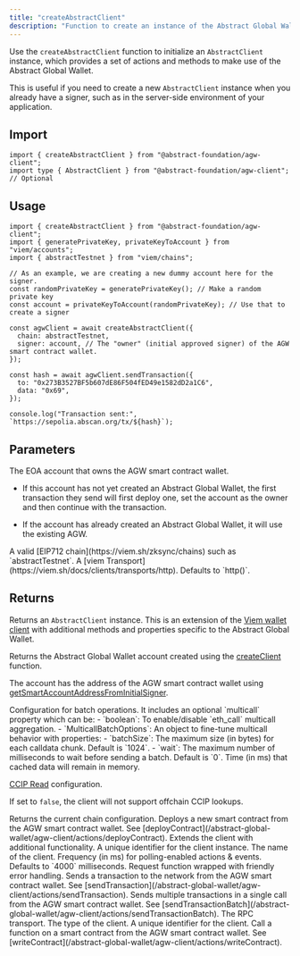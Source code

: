 ```yaml
---
title: "createAbstractClient"
description: "Function to create an instance of the Abstract Global Wallet client."
---
```


Use the `createAbstractClient` function to initialize an `AbstractClient` instance, which provides a set
of actions and methods to make use of the Abstract Global Wallet.

This is useful if you need to create a new `AbstractClient` instance when you already have a signer, such as
in the server-side environment of your application.

## Import

```tsx
import { createAbstractClient } from "@abstract-foundation/agw-client";
import type { AbstractClient } from "@abstract-foundation/agw-client"; // Optional
```

## Usage

```tsx
import { createAbstractClient } from "@abstract-foundation/agw-client";
import { generatePrivateKey, privateKeyToAccount } from "viem/accounts";
import { abstractTestnet } from "viem/chains";

// As an example, we are creating a new dummy account here for the signer.
const randomPrivateKey = generatePrivateKey(); // Make a random private key
const account = privateKeyToAccount(randomPrivateKey); // Use that to create a signer

const agwClient = await createAbstractClient({
  chain: abstractTestnet,
  signer: account, // The "owner" (initial approved signer) of the AGW smart contract wallet.
});

const hash = await agwClient.sendTransaction({
  to: "0x273B3527BF5b607dE86F504fED49e1582dD2a1C6",
  data: "0x69",
});

console.log("Transaction sent:", `https://sepolia.abscan.org/tx/${hash}`);
```

## Parameters

<ResponseField name="signer" type="Account" required>
  The EOA account that owns the AGW smart contract wallet.

- If this account has not yet created an Abstract Global Wallet, the first transaction they send will first deploy one,
  set the account as the owner and then continue with the transaction.

- If the account has already created an Abstract Global Wallet, it will use the existing AGW.

</ResponseField>

<ResponseField name="chain" type="ChainEIP712" required>
  A valid [EIP712 chain](https://viem.sh/zksync/chains) such as
  `abstractTestnet`.
</ResponseField>

<ResponseField name="transport" type="ChainEIP712">
  A [viem Transport](https://viem.sh/docs/clients/transports/http). Defaults to
  `http()`.
</ResponseField>

## Returns

Returns an `AbstractClient` instance. This is an extension of the [Viem wallet client](https://viem.sh/docs/clients/wallet) with
additional methods and properties specific to the Abstract Global Wallet.

<Expandable title="methods">
  <ResponseField name="account" type="Account">

Returns the Abstract Global Wallet account created using the [createClient](https://viem.sh/docs/clients/custom) function.

The account has the address of the AGW smart contract wallet using [getSmartAccountAddressFromInitialSigner](/abstract-global-wallet/agw-client/getSmartAccountAddressFromInitialSigner).

  </ResponseField>
  <ResponseField name="batch" type="{ multicall?: boolean | MulticallBatchOptions }">
    Configuration for batch operations. It includes an optional `multicall` property which can be:
    - `boolean`: To enable/disable `eth_call` multicall aggregation.
    - `MulticallBatchOptions`: An object to fine-tune multicall behavior with properties:
      - `batchSize`: The maximum size (in bytes) for each calldata chunk. Default is `1024`.
      - `wait`: The maximum number of milliseconds to wait before sending a batch. Default is `0`.
  </ResponseField>
  <ResponseField name="cacheTime" type="number">
    Time (in ms) that cached data will remain in memory.
  </ResponseField>
  <ResponseField name="ccipRead" type="Function">

[CCIP Read](https://eips.ethereum.org/EIPS/eip-3668) configuration.

If set to `false`, the client will not support offchain CCIP lookups.

  </ResponseField>
  <ResponseField name="chain" type="ChainEIP712">
    Returns the current chain configuration.
  </ResponseField>
  <ResponseField name="deployContract" type="Function">
    Deploys a new smart contract from the AGW smart contract wallet. See [deployContract](/abstract-global-wallet/agw-client/actions/deployContract).
  </ResponseField>
  <ResponseField name="extend" type="Function">
    Extends the client with additional functionality.
  </ResponseField>
  <ResponseField name="key" type="string">
    A unique identifier for the client instance.
  </ResponseField>
  <ResponseField name="name" type="string">
    The name of the client.
  </ResponseField>
  <ResponseField name="pollingInterval" type="number">
    Frequency (in ms) for polling-enabled actions & events. Defaults to `4000` milliseconds.
  </ResponseField>
  <ResponseField name="request" type="Function">
    Request function wrapped with friendly error handling.
  </ResponseField>
  <ResponseField name="sendTransaction" type="Function">
    Sends a transaction to the network from the AGW smart contract wallet. See [sendTransaction](/abstract-global-wallet/agw-client/actions/sendTransaction).
  </ResponseField>
  <ResponseField name="sendTransactionBatch" type="Function">
    Sends multiple transactions in a single call from the AGW smart contract wallet. See [sendTransactionBatch](/abstract-global-wallet/agw-client/actions/sendTransactionBatch).
  </ResponseField>
  <ResponseField name="transport" type="Transport">
    The RPC transport.
  </ResponseField>
  <ResponseField name="type" type="string">
    The type of the client.
  </ResponseField>
  <ResponseField name="uid" type="string">
    A unique identifier for the client.
  </ResponseField>
  <ResponseField name="writeContract" type="Function">
    Call a function on a smart contract from the AGW smart contract wallet. See [writeContract](/abstract-global-wallet/agw-client/actions/writeContract).
  </ResponseField>
</Expandable>
